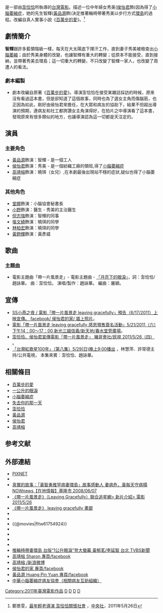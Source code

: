 {{Infobox Film
| name               = 帶一片風景走
| original_name      = ''{{lang|en|Leaving Gracefully}}''
| image              =  帶一片風景走.jpg
| cn_image           = 
| hk_image           = 
| tw_image           = 
| caption            = 
| director           = [[澎恰恰|澎恰恰]]
| producer_2         = 紀君穎、林慕凡
| producer           = 李和謙、張綺娜、張筑悌
| writer             = [[澎恰恰|澎恰恰]]、周以文
| based_on            = 黃智勇《百萬步的愛》
| narrator           = 
| production_supervisor = 
| starring           = [[黃品源|黃品源]]<br>[[侯怡君|侯怡君]]<br>[[高靖榕|高靖榕]]
| music              = [[梁啟慧|梁啟慧]]
| cinematography     = 周以文
| editing            = 雷震卿
| studio             = 創虹整合行銷有限公司
| distributor        = 好孩子國際娛樂公司
| released           = {{TWN}}：{{film date|2011|6|17}}
| sec-title          = 
| 主題曲             = 月亮下的眼淚／[[趙詠華|趙詠華]]：唱
| rate               = 普遍級
| runtime            = 107 分鐘
| country            = {{TW}}
| language           = [[現代標準漢語|國語]] 、[[台語|台語]]
| imdb_id            = tt2171951
| amg_id             = 
| budget             = 
| gross              = [[臺幣|臺幣]] 1,212萬元
| website            = [http://tw.movie.yahoo.com/movieinfo_main.html?id=3860 電影《帶一片風景走》奇摩電影YAHOO！官網]
}}
{{engname|《帶一片風景走》|''Leaving Gracefully''}}是一部由[[澎恰恰|澎恰恰]]所執導的[[台灣|台灣]][[電影|電影]]。描述一位中年婦女秀美([[侯怡君|侯怡君]]飾)因為得了[[小腦萎縮症|小腦萎縮症]]，她的先生智輝([[黃品源|黃品源]]飾)決定推著輪椅帶著秀美以步行方式[[環島|環島]]的過程。改編自真人實事小說《[[百萬步的愛|百萬步的愛]]》。<ref>鄭景雯，[http://www2.cna.com.tw/ShowNews/WebNews_Detail.aspx?Type=Personage&TNo=2097&ID=201105260002 最年輕老導演 澎恰恰關懷社會] {{webarchive|url=https://web.archive.org/web/20110527161057/http://www.cna.com.tw/ShowNews/WebNews_Detail.aspx?Type=Personage&TNo=2097&ID=201105260002 |date=2011-05-27 }}，[[中央通訊社|中央社]]，2011年5月26日</ref>

==劇情簡介==
'''智輝'''跟許多藍領階級一樣，每天在大太陽底下揮汗工作，直到妻子秀美被檢查出[[小腦萎縮|小腦萎縮]]；由於秀美身體的改變，也讓智輝有重大的轉變；從原本不能接受，直到接納，並帶著秀美去環島；這一切重大的轉變，不只改變了智輝一家人，也改變了周遭人的看法。

===劇本編製===
* 劇本改編自原著《[[百萬步的愛|百萬步的愛]]》。導演澎恰恰在接受某雜誌採訪的時候，原來沒有看過這本書，但是卻知道了這個故事，同時也為了選女主角而傷腦筋，也正因為如此，剛好由侯怡君來擔任，在大眾和病友的協助下，結果不但超出導演的預期，連病友和社工都誇讚女主角演得好，在拍片之中導演看了這本書，發現原來有很多類似的地方，也讓導演認為這一切都是天注定的。

==演員==
===主要角色===
*[[黃品源|黃品源]]飾演：智輝 - 是一個工人
*[[侯怡君|侯怡君]]飾演：秀美 - 是一個紡織工廠的領班,得了[[小腦萎縮症|小腦萎縮症]] 
*[[高靖榕|高靖榕]]飾演：曉琪（女兒）,在本劇最後出現站不穩的症狀,疑似也得了小腦萎縮症

===其他角色===
*[[堂娜|堂娜]]飾演：小腦協會秘書長
*[[小野|小野]]飾演：醫生 - 秀美的主治醫生 
*[[小馬|倪志強]]飾演：智輝的同事
*[[張文綺|張文綺]]飾演：曉琪的同學
*[[林柏宏|林柏宏]]飾演：曉琪的同學
*[[黃鐙輝|黃鐙輝]]飾演：黃彥威

==歌曲==
===主題曲===
* 電影主題曲「帶一片風景走」- 電影主題曲 - [http://www.youtube.com/watch?v=r_PC_oHY_cI&feature=share  「月亮下的眼淚」]，詞：澎恰恰/趙詠華。  曲：澎恰恰。  演唱/製作：趙詠華。   編曲：屠穎。

==宣傳==
*[http://www.facebook.com/leavingracefully#!/photo.php?fbid=223593157653813&set=pu.112209038792226&type=1&theater SS小燕之夜 / 電影「帶一片風景走 leaving gracefully」預告（6/17/2011）上映宣傳。  facebook/ 侯怡君的家/ 牆上照片]。
* [http://www.facebook.com/leavingracefully#!/photo.php?fbid=222991384380657&set=pu.112209038792226&type=1&theater 電影「帶一片風景走 leaving gracefully 感恩預售簽名活動」5/21/2011（六）下午14：00～17：00 新光三越信義/新天地/春水堂旁廣場]。
* [http://www.ftv.com.tw/ 澎恰恰、侯怡君宣傳電影「帶一片風景走」 豬哥會社/民視 2011/5/26（四）] {{Wayback|url=http://www.ftv.com.tw/ |date=20070225192511 }}。
* [http://www.pts.org.tw/Program/Template1B_Content.aspx?PNum=273&CNum=644 「台灣紅歌星100年」（第八集）5/29(日)晚上9:00播出] {{Wayback|url=http://www.pts.org.tw/Program/Template1B_Content.aspx?PNum=273&CNum=644 |date=20160304122203 }}，林慧萍、許常德主持/公共電視， 本集來賓：澎恰恰、趙詠華。

==相關條目==
* [[百萬步的愛|百萬步的愛]]
* [[一公升的眼淚|一公升的眼淚]]
* [[小腦萎縮症|小腦萎縮症]]
*[[失去你的那一天|失去你的那一天]]
* [[澎恰恰|澎恰恰]]
* [[黃品源|黃品源]]
* [[侯怡君|侯怡君]]
* [[高靖榕|高靖榕]]

==参考文献==
{{reflist}}

==外部連結==
*[http://leavingracefully.pixnet.net/blog《帶一片風景走》電影官方部落格/痞客邦 PIXNET] {{Wayback|url=http://leavingracefully.pixnet.net/blog |date=20211103195543 }}
*{{facebook|leavingracefully|電影《帶一片風景走》 leaving gracefully 電影相關宣傳活動專頁}}
*[http://www.nownews.com/2008/06/07/11460-2286168.htm#ixzz1KSCHgQKH 真實的故事：「黃智勇推罕病妻環島」故事感動人 妻病危，黃每天守病榻      NOWnews【在地情報】基隆市 2008/06/07 ] {{Wayback|url=http://www.nownews.com/2008/06/07/11460-2286168.htm#ixzz1KSCHgQKH |date=20120615025439 }}
*[http://stars.udn.com/newstars/new/NewPage.do?nid=792 《帶一片風景走》（Leaving Gracefully）聯合追星網> 新片介紹> 電影 2011/5/26] {{Wayback|url=http://stars.udn.com/newstars/new/NewPage.do?nid=792 |date=20141216103027 }}
*[http://www.facebook.com/leavingracefully#!/leavingracefully?sk=app_164125136946072 《帶一片風景走》 leaving gracefully 畫廊]
*{{Yahoomovie id|3860}}
*{{MSN movie|1871}}
*{{@movies|fltw61754924}}
*{{douban}}
*{{Mtime|147895}}
*{{hkmdb title|14878}}
*{{imdb title|2171951}}
*[http://www.tvbs.com.tw/NEWS/NEWS_LIST.asp?no=yuhan081120110520192056 推輪椅帶妻環島 台版“1公升眼淚”登大螢幕 黃郁茗/李延智 台北 TVBS新聞] {{Wayback|url=http://www.tvbs.com.tw/NEWS/NEWS_LIST.asp?no=yuhan081120110520192056 |date=20110910055723 }}
*[https://www.facebook.com/kaoyinchen  高靖榕 Sharon 專頁/facebook]
*[http://www.weibo.com/shiaurong  高靖榕 /新浪微博] {{Wayback|url=http://www.weibo.com/shiaurong |date=20131219164748 }}
*[http://www.facebook.com/leavingracefully#!/pages/%E4%BE%AF%E6%80%A1%E5%90%9B%E7%9A%84%E5%AE%B6/112209038792226 侯怡君的家 專頁/facebook ]
*[http://www.facebook.com/leavingracefully#!/pages/%E9%BB%83%E5%93%81%E6%BA%90-Huang-Pin-Yuan/197862066898837 黃品源 Huang Pin Yuan 專頁/facebook]
*[http://www.tscaa.org.tw/ 中華小腦萎縮症病友協會（相關病友互助組織）] {{Wayback|url=http://www.tscaa.org.tw/ |date=20100908191937 }}

[[Category:2011年臺灣電影作品|Category:2011年臺灣電影作品]]
[[Category:台灣背景電影|D]]
[[Category:公路電影|D]]
[[Category:傳記改編電影|D]]
[[Category:神經系統疾病作品|D]]